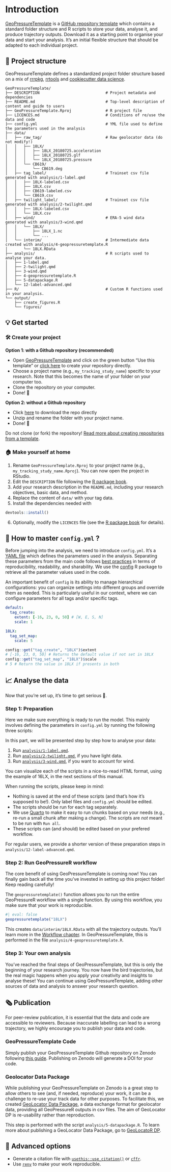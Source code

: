 # Introduction

[GeoPressureTemplate](https://github.com/Rafnuss/GeoPressureTemplate) is a [GitHub repository template](https://docs.github.com/articles/creating-a-repository-from-a-template/) which contains a standard folder structure and R scripts to store your data, analyse it, and produce trajectory outputs. Download it as a starting point to organise your data and start your analysis. It's an initial flexible structure that should be adapted to each individual project.

## 📁 Project structure

GeoPressureTemplate defines a standardized project folder structure based on a mix of [rrrpkg](https://github.com/ropensci/rrrpkg#getting-started-with-a-research-compendium), [rrtools](https://github.com/benmarwick/rrtools#4-rrtoolsuse_analysis) and [cookiecutter data science](http://drivendata.github.io/cookiecutter-data-science/#directory-structure).

```
GeoPressureTemplate/
├── DESCRIPTION                             # Project metadata and dependencies
├── README.md                               # Top-level description of content and guide to users
├── GeoPressureTemplate.Rproj               # R project file
├── LICENCES.md                             # Conditions of re/use the data and code
├── config.yml                              # YML file used to define the parameters used in the analysis
├── data/                                 
│   ├── raw_tag/                            # Raw geolocator data (do not modify!)
│   │   ├── 18LX/
│   │   │   ├── 18LX_20180725.acceleration
│   │   │   ├── 18LX_20180725.glf
│   │   │   └── 18LX_20180725.pressure 
│   │   └── CB619/ 
│   │       └── CB619.deg
│   ├── tag_label/                          # Trainset csv file generated with analysis/1-label.qmd
│   │   ├── 18LX-labeled.csv
│   │   ├── 18LX.csv 
│   │   ├── CB619-labeled.csv
│   │   └── CB619.csv            
│   ├── twilight_label/                     # Trainset csv file generated with analysis/2-twilight.qmd
│   │   ├── 18LX-labeled.csv
│   │   └── 18LX.csv
│   ├── wind/                               # ERA-5 wind data generated with analysis/3-wind.qmd
│   │   └── 18LX/
│   │       ├── 18LX_1.nc
│   │       └── ...
│   └── interim/                            # Intermediate data created with analysis/4-geopressuretemplate.R
│       └── 18LX.RData                      
├── analysis/                               # R scripts used to analyse your data.
│   ├── 1-label.qmd
│   ├── 2-twilight.qmd
│   ├── 3-wind.qmd
│   ├── 4-geopressuretemplate.R
│   ├── 5-datapackage.R
│   └── 12-label-advanced.qmd
├── R/                                      # Custom R functions used in your analysis.
└── output/   
    ├── create_figures.R
    └── figures/
```

## 💡 Get started

### 🛠️ Create your project

**Option 1: with a Github repository (recommended)**

- Open [GeoPressureTemplate](https://github.com/Rafnuss/GeoPressureTemplate/) and click on the green button "Use this template" or [click here](https://github.com/Rafnuss/GeoPressureTemplate/generate) to create your repository directly.
- Choose a project name (e.g., `my_tracking_study_name`) specific to your research. Note that this becomes the name of your folder on your computer too.
- Clone the repository on your computer.
- Done! 🎉

**Option 2: without a Github repository**

- Click [here](https://github.com/Rafnuss/GeoPressureTemplate/archive/refs/heads/main.zip) to download the repo directly 
- Unzip and rename the folder with your project name.
- Done! 🎉

::: callout-important
Do not clone (or fork) the repository! [Read more about creating repositories from a template](https://docs.github.com/en/repositories/creating-and-managing-repositories/creating-a-repository-from-a-template).
:::

### 🏠 Make yourself at home

1. Rename `GeoPressureTemplate.Rproj` to your project name (e.g., `my_tracking_study_name.Rproj`). You can now open the project in RStudio.
2. Edit the `DESCRIPTION` file following the [R package book](https://r-pkgs.org/description.html).
3. Add your research description in the `README.md`, including your research objectives, basic data, and method.
4. Replace the content of `data/` with your tag data.
5. Install the dependencies needed with

``` r
devtools::install()
```

6. Optionally, modify the `LICENCES` file (see the [R package book](https://r-pkgs.org/description.html) for details).

## 💫 How to master `config.yml` ?

Before jumping into the analysis, we need to introduce `config.yml`. It's a [YAML file](https://en.wikipedia.org/wiki/YAML) which defines the parameters used in the analysis. Separating these parameters from the main code follows [best practices](https://en.wikipedia.org/wiki/Separation_of_concerns) in terms of reproducibility, readability, and sharability. We use the [config](https://rstudio.github.io/config/) R package to retrieve all the parameter values used in the code.

::: callout-note
An important benefit of `config` is its ability to manage hierarchical configurations: you can organize settings into different groups and override them as needed. This is particularly useful in our context, where we can configure parameters for all tags and/or specific tags.
:::

``` yml
default:
  tag_create:
    extent: [-16, 23, 0, 50] # [W, E, S, N]
    scale: 1

18LX:
  tag_set_map:
    scale: 5
```

``` r
config::get("tag_create", "18LX")$extent
# [-16, 23, 0, 50] # Returns the default value if not set in 18LX
config::get("tag_set_map", "18LX")$scale
# 5 # Return the value in 18LX if presents in both
```

## 📈 Analyse the data

Now that you're set up, it's time to get serious 😬.

### Step 1: Preparation

Here we make sure everything is ready to run the model. This mainly involves defining the parameters in `config.yml` by running the following three scripts:

In this part, we will be presented step by step how to analyse your data:

1. Run [`analysis/1-label.qmd`](/geopressuretemplate-label.html).
2. Run [`analysis/2-twilight.qmd`](/geopressuretemplate-twilight.html), if you have light data.
3. Run [`analysis/3-wind.qmd`](/geopressuretemplate-wind.html), if you want to account for wind.

You can visualize each of the scripts in a nice-to-read HTML format, using the example of 16LX, in the next sections of this manual.

::: callout-note
When running the scripts, please keep in mind:

- Nothing is saved at the end of these scripts (and that's how it's supposed to be!). Only label files and `config.yml` should be edited.
- The scripts should be run for each tag separately.
- We use [Quarto](https://quarto.org/) to make it easy to run chunks based on your needs (e.g., re-run a small chunk after making a change). The scripts are *not* meant to be run with `Run all`.
- These scripts can (and should) be edited based on your prefered workflow.
:::

::: callout-tip
For regular users, we provide a shorter version of these preparation steps in `analysis/12-label-advanced.qmd`.
:::

### Step 2: Run GeoPressureR workflow

::: callout-caution
The core benefit of using GeoPressureTemplate is coming now! You can finally gain back all the time you've invested in setting up this project folder! Keep reading carefully!
:::

The `geopressuretemplate()` function allows you to run the entire GeoPressureR workflow with a single function. By using this workflow, you make sure that your work is reproducible.

```r
#| eval: false
geopressuretemplate("18LX")
```

This creates `data/interim/18LX.RData` with all the trajectory outputs. You'll learn more in the [Workflow chapter](/geopressuretemplate-workflow.html). In GeoPressureTemplate, this is performed in the file `analysis/4-geopressuretemplate.R`.

### Step 3: Your own analysis

You've reached the final steps of GeoPressureTemplate, but this is only the beginning of your research journey. You now have the bird trajectories, but the real magic happens when you apply your creativity and insights to analyse these! You can continue using GeoPressureTemplate, adding other sources of data and analysis to answer your research question.  


## 🗞️ Publication

For peer-review publication, it is essential that the data and code are accessible to reviewers. Because inaccurate labelling can lead to a wrong trajectory, we highly encourage you to publish your data and code.

### GeoPressureTemplate Code

Simply publish your GeoPressureTemplate Github repository on Zenodo following [this guide](https://docs.github.com/en/repositories/archiving-a-github-repository/referencing-and-citing-content). Publishing on Zenodo will generate a DOI for your code.

### Geolocator Data Package

While publishing your GeoPressureTemplate on Zenodo is a great step to allow others to see (and, if needed, reproduce) your work, it can be a challenge to re-use your track data for other purposes. To facilitate this, we created [GeoLocator Data Package](https://raphaelnussbaumer.com/GeoLocator-DP/), a data exchange format for geolocator data, providing all GeoPressureR outputs in csv files. The aim of GeoLocator DP is re-usability rather than reproduction. 

This step is performed with the script `analysis/5-datapackage.R`. To learn more about publishing a GeoLocator Data Package, go to [GeoLocatoR DP](geolocator-intro.html).


## 🔗 Advanced options

- Generate a citation file with [`usethis::use_citation()`](https://usethis.r-lib.org/reference/use_citation.html) or [`cffr`](https://github.com/ropensci/cffr).
- Use [`renv`](https://rstudio.github.io/renv) to make your work reproducible.

